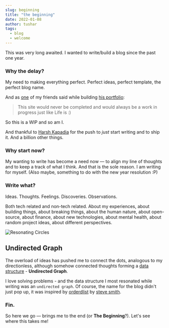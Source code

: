 ```yaml
---
slug: beginning
title: "the beginning"
date: 2022-01-08
author: tushar
tags:
  - blog
  - welcome
---
```



This was very long awaited. I wanted to write/build a blog since the past one year.

### Why the delay? 

My need to making everything perfect. Perfect ideas, perfect template, the perfect blog name.  

And as [one](https://twitter.com/DeepankarBhade) of my friends said while building [his portfolio](https://dpnkr.in):

> This site would never be completed and would always be a work in progress just like Life is :)

So this is a WIP and so am I.

And thankful to [Harsh Kapadia](https://harshkapadia.me) for the push to _just_ start writing and to ship it. And a billion other things.


### Why start now?

My wanting to write has become a need now — to align my line of thoughts and to keep a track of what I think. And that is the sole reason. I am writing for myself. (Also maybe, something to do with the new year resolution :P)

### Write what? 

Ideas. Thoughts. Feelings. Discoveries. Observations. 

Both tech related and non-tech related. About my experiences, about building things, about breaking things, about the human nature, about open-source, about finance, about new technologies, about mental health, about random project ideas, about different perspectives.

![Resonating Circles](/images/beginning-resonating-circle.jpg)

## Undirected Graph

The overload of ideas has pushed me to connect the dots, analogous to my directionless, although somehow connected thoughts forming a [data structure](https://en.wikipedia.org/wiki/Graph_(discrete_mathematics)) - **Undirected Graph**.

I love solving problems - and the data structure I most resonated while writing was an `undirected graph`. Of course, the name for the blog didn't just pop up, it was inspired by [orderdlist](https://orderedlist.com) by [steve smith](https://twitter.com/orderedlist).

### Fin.

<p>
  <TwitterTweetEmbed tweetId={"1484752668933632003"} />
</p>

So here we go — brings me to the end (or **The Beginning**?). 
Let's see where this takes me!